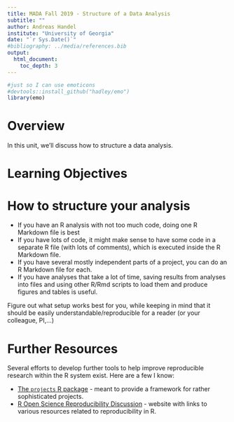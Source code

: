 ---
title: MADA Fall 2019 - Structure of a Data Analysis
subtitle: ""
author: Andreas Handel
institute: "University of Georgia"
date: "`r Sys.Date()`"
#bibliography: ../media/references.bib
output: 
  html_document:
    toc_depth: 3
---

```{r, echo = FALSE}
#just so I can use emoticons
#devtools::install_github("hadley/emo")
library(emo)
```

# Overview
In this unit, we'll discuss how to structure a data analysis.


# Learning Objectives



# How to structure your analysis
* If you have an R analysis with not too much code, doing one R Markdown file is best
* If you have lots of code, it might make sense to have some code in a separate R file (with lots of comments), which is executed inside the R Markdown file.
* If you have several mostly independent parts of a project, you can do an R Markdown file for each.
* If you have analyses that take a lot of time, saving results from analyses into files and using other R/Rmd scripts to load them and produce figures and tables is useful.

Figure out what setup works best for you, while keeping in mind that it should be easily understandable/reproducible for a reader (or your colleague, PI,...)

# Further Resources
Several efforts to develop further tools to help improve reproducible research within the R system exist. Here are a few I know:

* [The `projects` R package](https://github.com/nikkrieger/projects) - meant to provide a framework for rather sophisticated projects.
* [R Open Science Reproducibility Discussion](https://ropensci.org/commcalls/2019-07-30/) - website with links to various resources related to reproducibility in R.






